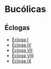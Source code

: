 # Bucólicas

## Éclogas

- [Écloga I](./ecloga_I)
- [Écloga IV](./ecloga_IV)
- [Écloga VII](./ecloga_VII)
- [Écloga VIII](./ecloga_VIII)
- [Écloga IX](./ecloga_IX)
